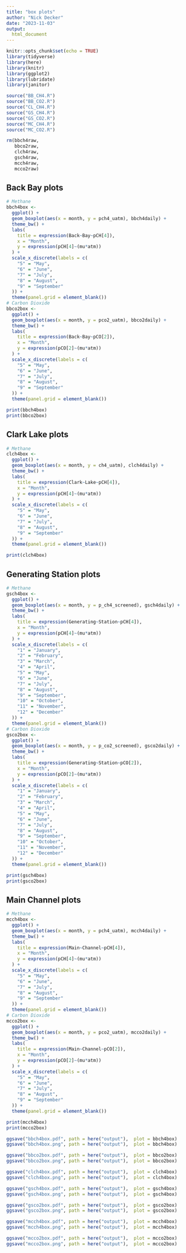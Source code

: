 ```yaml
---
title: "box plots"
author: "Nick Decker"
date: "2023-11-03"
output: 
  html_document
---
```



```r
knitr::opts_chunk$set(echo = TRUE)
library(tidyverse)
library(here)
library(knitr)
library(ggplot2)
library(lubridate)
library(janitor)
```


```r
source("BB_CH4.R")
source("BB_CO2.R")
source("CL_CH4.R")
source("GS_CH4.R")
source("GS_CO2.R")
source("MC_CH4.R")
source("MC_CO2.R")
```

```r
rm(bbch4raw,
   bbco2raw,
   clch4raw,
   gsch4raw,
   mcch4raw,
   mcco2raw)
```

## Back Bay plots
```r
# Methane
bbch4box <- 
  ggplot() + 
  geom_boxplot(aes(x = month, y = pch4_uatm), bbch4daily) +
  theme_bw() +
  labs(
    title = expression(Back~Bay~pCH[4]),
    x = "Month",
    y = expression(pCH[4]~(mu*atm))
  ) +
  scale_x_discrete(labels = c(
    "5" = "May",
    "6" = "June",
    "7" = "July",
    "8" = "August",
    "9" = "September"
  )) +
  theme(panel.grid = element_blank())
# Carbon Dioxide
bbco2box <- 
  ggplot() + 
  geom_boxplot(aes(x = month, y = pco2_uatm), bbco2daily) +
  theme_bw() +
  labs(
    title = expression(Back~Bay~pCO[2]),
    x = "Month",
    y = expression(pCO[2]~(mu*atm))
  ) +
  scale_x_discrete(labels = c(
    "5" = "May",
    "6" = "June",
    "7" = "July",
    "8" = "August",
    "9" = "September"
  )) +
  theme(panel.grid = element_blank())

print(bbch4box)
print(bbco2box)
```

## Clark Lake plots
```r
# Methane
clch4box <- 
  ggplot() + 
  geom_boxplot(aes(x = month, y = ch4_uatm), clch4daily) +
  theme_bw() +
  labs(
    title = expression(Clark~Lake~pCH[4]),
    x = "Month",
    y = expression(pCH[4]~(mu*atm))
  ) +
  scale_x_discrete(labels = c(
    "5" = "May",
    "6" = "June",
    "7" = "July",
    "8" = "August",
    "9" = "September"
  )) +
  theme(panel.grid = element_blank())

print(clch4box)
```

## Generating Station plots
```r
# Methane
gsch4box <- 
  ggplot() + 
  geom_boxplot(aes(x = month, y = p_ch4_screened), gsch4daily) +
  theme_bw() +
  labs(
    title = expression(Generating~Station~pCH[4]),
    x = "Month",
    y = expression(pCH[4]~(mu*atm))
  ) +
  scale_x_discrete(labels = c(
    "1" = "January",
    "2" = "February",
    "3" = "March",
    "4" = "April",
    "5" = "May",
    "6" = "June",
    "7" = "July",
    "8" = "August",
    "9" = "September",
    "10" = "October",
    "11" = "November",
    "12" = "December"
  )) +
  theme(panel.grid = element_blank())
# Carbon Dioxide
gsco2box <- 
  ggplot() + 
  geom_boxplot(aes(x = month, y = p_co2_screened), gsco2daily) +
  theme_bw() +
  labs(
    title = expression(Generating~Station~pCO[2]),
    x = "Month",
    y = expression(pCO[2]~(mu*atm))
  ) +
  scale_x_discrete(labels = c(
    "1" = "January",
    "2" = "February",
    "3" = "March",
    "4" = "April",
    "5" = "May",
    "6" = "June",
    "7" = "July",
    "8" = "August",
    "9" = "September",
    "10" = "October",
    "11" = "November",
    "12" = "December"
  )) +
  theme(panel.grid = element_blank())

print(gsch4box)
print(gsco2box)
```

## Main Channel plots
```r
# Methane
mcch4box <- 
  ggplot() + 
  geom_boxplot(aes(x = month, y = pch4_uatm), mcch4daily) +
  theme_bw() +
  labs(
    title = expression(Main~Channel~pCH[4]),
    x = "Month",
    y = expression(pCH[4]~(mu*atm))
  ) +
  scale_x_discrete(labels = c(
    "5" = "May",
    "6" = "June",
    "7" = "July",
    "8" = "August",
    "9" = "September"
  )) +
  theme(panel.grid = element_blank())
# Carbon Dioxide
mcco2box <- 
  ggplot() + 
  geom_boxplot(aes(x = month, y = pco2_uatm), mcco2daily) +
  theme_bw() +
  labs(
    title = expression(Main~Channel~pCO[2]),
    x = "Month",
    y = expression(pCO[2]~(mu*atm))
  ) +
  scale_x_discrete(labels = c(
    "5" = "May",
    "6" = "June",
    "7" = "July",
    "8" = "August",
    "9" = "September"
  )) +
  theme(panel.grid = element_blank())

print(mcch4box)
print(mcco2box)
```

```r
ggsave("bbch4box.pdf", path = here("output"),  plot = bbch4box)
ggsave("bbch4box.png", path = here("output"),  plot = bbch4box)

ggsave("bbco2box.pdf", path = here("output"),  plot = bbco2box)
ggsave("bbco2box.png", path = here("output"),  plot = bbco2box)

ggsave("clch4box.pdf", path = here("output"),  plot = clch4box)
ggsave("clch4box.png", path = here("output"),  plot = clch4box)

ggsave("gsch4box.pdf", path = here("output"),  plot = gsch4box)
ggsave("gsch4box.png", path = here("output"),  plot = gsch4box)

ggsave("gsco2box.pdf", path = here("output"),  plot = gsco2box)
ggsave("gsco2box.png", path = here("output"),  plot = gsco2box)

ggsave("mcch4box.pdf", path = here("output"),  plot = mcch4box)
ggsave("mcch4box.png", path = here("output"),  plot = mcch4box)

ggsave("mcco2box.pdf", path = here("output"),  plot = mcco2box)
ggsave("mcco2box.png", path = here("output"),  plot = mcco2box)
```